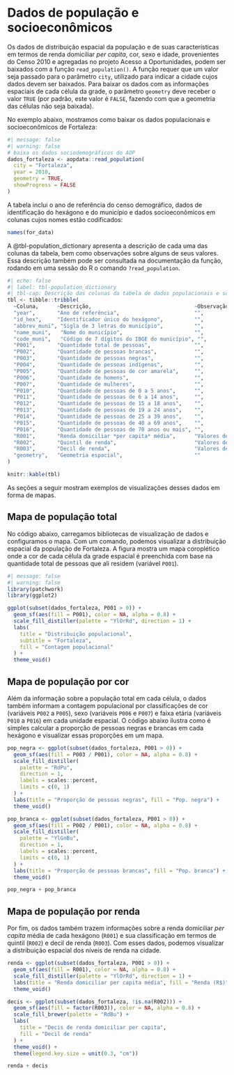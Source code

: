 #  Dados de população e socioeconômicos

Os dados de distribuição espacial da população e de suas características em termos de renda domiciliar *per capita*, cor, sexo e idade, provenientes do Censo 2010 e agregadas no projeto Acesso a Oportunidades, podem ser baixados com a função `read_population()`. A função requer que um valor seja passado para o parâmetro `city`, utilizado para indicar a cidade cujos dados devem ser baixados. Para baixar os dados com as informações espaciais de cada célula da grade, o parâmetro `geometry` deve receber o valor `TRUE` (por padrão, este valor é `FALSE`, fazendo com que a geometria das células não seja baixada).

No exemplo abaixo, mostramos como baixar os dados populacionais e socioeconômicos de Fortaleza:

```r
#| message: false
#| warning: false
# baixa os dados sociodemográficos do AOP
dados_fortaleza <- aopdata::read_population(
  city = "Fortaleza",
  year = 2010,
  geometry = TRUE,
  showProgress = FALSE
)
```

A tabela inclui o ano de referência do censo demográfico, dados de identificação do hexágono e do município e dados socioeconômicos em colunas cujos nomes estão codificados:

```r
names(for_data)
```

A @tbl-population_dictionary apresenta a descrição de cada uma das colunas da tabela, bem como observações sobre alguns de seus valores. Essa descrição também pode ser consultada na documentação da função, rodando em uma sessão do R o comando `?read_population`.

```r
#| echo: false
#| label: tbl-population_dictionary
#| tbl-cap: Descrição das colunas da tabela de dados populacionais e socioeconômicos
tbl <- tibble::tribble(
  ~Coluna,   	~Descrição,                             	~Observação,
  "year",    	"Ano de referência",                    	"",
  "id_hex",  	"Identificador único do hexágono",      	"",
  "abbrev_muni", "Sigla de 3 letras do município",       	"",
  "name_muni",   "Nome do município",                    	"",
  "code_muni",   "Código de 7 dígitos do IBGE do município", "",
  "P001",    	"Quantidade total de pessoas",          	"",
  "P002",    	"Quantidade de pessoas brancas",        	"",
  "P003",    	"Quantidade de pessoas negras",         	"",
  "P004",    	"Quantidade de pessoas indígenas",      	"",
  "P005",    	"Quantidade de pessoas de cor amarela", 	"",
  "P006",    	"Quantidade de homens",                 	"",
  "P007",    	"Quantidade de mulheres",               	"",
  "P010",    	"Quantidade de pessoas de 0 a 5 anos",  	"",
  "P011",    	"Quantidade de pessoas de 6 a 14 anos", 	"",
  "P012",    	"Quantidade de pessoas de 15 a 18 anos",	"",
  "P013",    	"Quantidade de pessoas de 19 a 24 anos",	"",
  "P014",    	"Quantidade de pessoas de 25 a 39 anos",	"",
  "P015",    	"Quantidade de pessoas de 40 a 69 anos",	"",
  "P016",    	"Quantidade de pessoas de 70 anos ou mais", "",
  "R001",    	"Renda domiciliar *per capita* média",  	"Valores de 2010, em reais (R$)",
  "R002",    	"Quintil de renda",                     	"Valores de 1 (mais pobres) a 5 (mais ricos)",
  "R003",    	"Decil de renda",                       	"Valores de 1 (mais pobres) a 10 (mais ricos)",
  "geometry",	"Geometria espacial",                   	""
)

knitr::kable(tbl)
```

As seções a seguir mostram exemplos de visualizações desses dados em forma de mapas.

## Mapa de população total

No código abaixo, carregamos bibliotecas de visualização de dados e configuramos o mapa. Com um comando, podemos visualizar a distribuição espacial da população de Fortaleza. A figura mostra um mapa coroplético onde a cor de cada célula da grade espacial é preenchida com base na quantidade total de pessoas que ali residem (variável `P001`).

```r
#| message: false
#| warning: false
library(patchwork)
library(ggplot2)

ggplot(subset(dados_fortaleza, P001 > 0)) +
  geom_sf(aes(fill = P001), color = NA, alpha = 0.8) +
  scale_fill_distiller(palette = "YlOrRd", direction = 1) +
  labs(
	title = "Distribuição populacional",
	subtitle = "Fortaleza",
	fill = "Contagem populacional"
  ) +
  theme_void()
```

## Mapa de população por cor

Além da informação sobre a população total em cada célula, o dados também informam a contagem populacional por classificações de cor (variáveis `P002` a `P005`), sexo (variáveis `P006` e `P007`) e faixa etária (variáveis `P010` a `P016`) em cada unidade espacial. O código abaixo ilustra como é simples calcular a proporção de pessoas negras e brancas em cada hexágono e visualizar essas proporções em um mapa.

```r
pop_negra <- ggplot(subset(dados_fortaleza, P001 > 0)) +
  geom_sf(aes(fill = P003 / P001), color = NA, alpha = 0.8) +
  scale_fill_distiller(
	palette = "RdPu",
	direction = 1,
	labels = scales::percent,
	limits = c(0, 1)
  ) +
  labs(title = "Proporção de pessoas negras", fill = "Pop. negra") +
  theme_void()

pop_branca <- ggplot(subset(dados_fortaleza, P001 > 0)) +
  geom_sf(aes(fill = P002 / P001), color = NA, alpha = 0.8) +
  scale_fill_distiller(
	palette = "YlGnBu",
	direction = 1,
	labels = scales::percent,
	limits = c(0, 1)
  ) +
  labs(title = "Proporção de pessoas brancas", fill = "Pop. branca") +
  theme_void()

pop_negra + pop_branca
```

## Mapa de população por renda

Por fim, os dados também trazem informações sobre a renda domiciliar *per capita* média de cada hexágono (`R001`) e sua classificação em termos de quintil (`R002`) e decil de renda (`R003`). Com esses dados, podemos visualizar a distribuição espacial dos níveis de renda na cidade.

```r
renda <- ggplot(subset(dados_fortaleza, P001 > 0)) +
  geom_sf(aes(fill = R001), color = NA, alpha = 0.8) +
  scale_fill_distiller(palette = "YlOrRd", direction = 1) +
  labs(title = "Renda domiciliar per capita média", fill = "Renda (R$)") +
  theme_void()

decis <- ggplot(subset(dados_fortaleza, !is.na(R002))) +
  geom_sf(aes(fill = factor(R003)), color = NA, alpha = 0.8) +
  scale_fill_brewer(palette = "RdBu") +
  labs(
	title = "Decis de renda domiciliar per capita",
	fill = "Decil de renda"
  ) +
  theme_void() +
  theme(legend.key.size = unit(0.3, "cm"))

renda + decis
```
